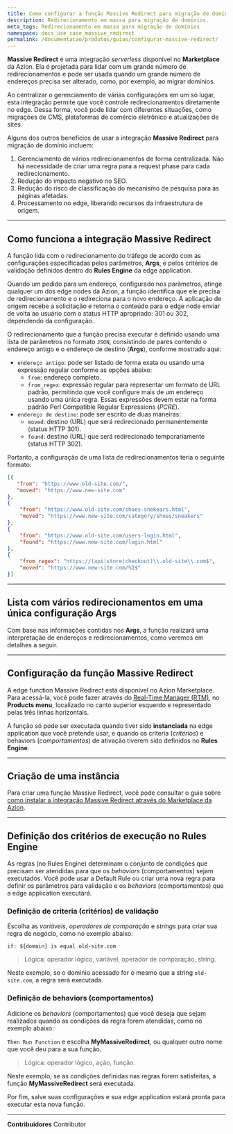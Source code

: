 ```yaml
---
title: Como configurar a função Massive Redirect para migração de domínio
description: Redirecionamento em massa para migração de domínios.
meta_tags: Redirecionamento em massa para migração de domínios
namespace: docs_use_case_massive_redirect
permalink: /documentacao/produtos/guias/configurar-massive-redirect/
---
```


**Massive Redirect** é uma integração *serverless* disponível no **Marketplace** da Azion. Ela é projetada para lidar com um grande número de redirecionamentos e pode ser usada quando um grande número de endereços precisa ser alterado, como, por exemplo, ao migrar domínios.

Ao centralizar o gerenciamento de várias configurações em um só lugar, esta integração permite que você controle redirecionamentos diretamente no edge. Dessa forma, você pode lidar com diferentes situações, como migrações de CMS, plataformas de comércio eletrônico e atualizações de sites.

Alguns dos outros benefícios de usar a integração **Massive Redirect** para migração de domínio incluem:

1. Gerenciamento de vários redirecionamentos de forma centralizada. Não há necessidade de criar uma regra para a request phase para cada redirecionamento.
2. Redução do impacto negativo no SEO.
3. Redução do risco de classificação do mecanismo de pesquisa para as páginas afetadas.
4. Processamento no edge, liberando recursos da infraestrutura de origem.

---

## Como funciona a integração Massive Redirect

A função lida com o redirecionamento do tráfego de acordo com as configurações especificadas pelos parâmetros, **Args**, e pelos critérios de validação definidos dentro do **Rules Engine** da edge application.

Quando um pedido para um endereço, configurado nos parâmetros, atinge qualquer um dos edge nodes da Azion, a função identifica que ele precisa de redirecionamento e o redireciona para o novo endereço. A aplicação de origem recebe a solicitação e retorna o conteúdo para o edge node enviar de volta ao usuário com o status HTTP apropriado: 301 ou 302, dependendo da configuração.

O redirecionamento que a função precisa executar é definido usando uma lista de parâmetros no formato `JSON`, consistindo de pares contendo o endereço antigo e o endereço de destino (**Args**), conforme mostrado aqui:

- `endereço antigo`: pode ser listado de forma exata ou usando uma expressão regular conforme as opções abaixo:
   - `from`: endereço completo.
   - `from_regex`: expressão regular para representar um formato de URL padrão, permitindo que você configure mais de um endereço usando uma única regra. Essas expressões devem estar na forma padrão Perl Compatible Regular Expressions (*PCRE*).
- `endereço de destino`: pode ser escrito de duas maneiras:
   - `moved`: destino (URL) que será redirecionado permanentemente (status HTTP 301).
   - `found`: destino (URL) que será redirecionado temporariamente (status HTTP 302).

Portanto, a configuração de uma lista de redirecionamentos teria o seguinte formato:

```json
[{
   "from": "https://www.old-site.com/",
   "moved": "https://www.new-site.com"
},
{
    "from": "https://www.old-site.com/shoes-snekears.html",
    "moved": "https://www.new-site.com/category/shoes/sneakers"
},
{
    "from": "https://www.old-site.com/users-login.html",
    "found": "https://www.new-site.com/login.html"
},
{
    "from_regex": "https://(api|store|checkout)\\.old-site\\.com$",
    "moved": "https://www.new-site.com/%1$"
}]
```

---

## Lista com vários redirecionamentos em uma única configuração Args

Com base nas informações contidas nos **Args**, a função realizará uma interpretação de endereços e redirecionamentos, como veremos em detalhes a seguir.

---

## Configuração da função Massive Redirect

A edge function Massive Redirect está disponível no Azion Marketplace. Para acessá-la, você pode fazer através do [Real-Time Manager (RTM)](https://console.azion.com/), no **Products menu**, localizado no canto superior esquerdo e representado pelas três linhas horizontais.

A função só pode ser executada quando tiver sido **instanciada** na edge application que você pretende usar, e quando os criteria (*critérios*) e behaviors (*comportamentos*) de ativação tiverem sido definidos no **Rules Engine**.

---

## Criação de uma instância

Para criar uma função Massive Redirect, você pode consultar o guia sobre [como instalar a integração Massive Redirect através do Marketplace da Azion](/pt-br/documentacao/produtos/guias/how-to-redirecionamento-massivo/).

---

## Definição dos critérios de execução no Rules Engine

As regras (no Rules Engine) determinam o conjunto de condições que precisam ser atendidas para que os *behaviors* (comportamentos) sejam executados. Você pode usar a Default Rule ou criar uma nova regra para definir os parâmetros para validação e os *behaviors* (comportamentos) que a edge application executará.

### Definição de criteria (critérios) de validação

Escolha as *variáveis*, *operadores de comparação* e *strings* para criar sua regra de negócio, como no exemplo abaixo:

`if: ${domain} is equal old-site.com`

> Lógica: operador lógico, variável, operador de comparação, string.

Neste exemplo, se o domínio acessado for o mesmo que a string `old-site.com`, a regra será executada.

### Definição de behaviors (comportamentos)

Adicione os *behaviors* (comportamentos) que você deseja que sejam realizados quando as condições da regra forem atendidas, como no exemplo abaixo:

`Then Run Function` e escolha **MyMassiveRedirect**, ou qualquer outro nome que você deu para a sua função.

> Lógica: operador lógico, ação, função.

Neste exemplo, se as condições definidas nas regras forem satisfeitas, a função **MyMassiveRedirect** será executada.

Por fim, salve suas configurações e sua edge application estará pronta para executar esta nova função.




---


**Contribuidores** <ContributorList>Contributor</ContributorList>
